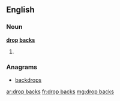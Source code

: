 ==English==

===Noun===
'''[[drop]] [[back]]s'''

# {{plural of|[[drop back]]}}

===Anagrams===
* [[backdrops#English|backdrops]]

[[ar:drop backs]]
[[fr:drop backs]]
[[mg:drop backs]]